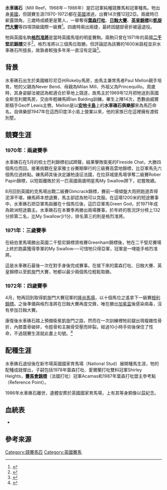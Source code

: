 {{review|time=2016-06-05T13:56:31+00:00}}
{{Infobox racehorse
| horsename = 水車礁石
| image = File:Mill Reef at Rokeby.jpg
| caption = 在水車礁石的出生地[[Rokeby_Stables|Rokeby Stables]]豎立了牠的銅像
| sire = [[Never_Bend|Never Bend]]
| grandsire = [[Nasrullah_(horse)|Nasrullah]]
| dam = Milan Mill
| damsire = [[Princequillo|Princequillo]]
| sex = [[雄|雄]]
| foaled = 1968
| country = [[美國|美國]]
| colour = [[棗色_(馬)|棗]]
| breeder = [[Paul_Mellon|Paul Mellon]]
| owner = [[Paul_Mellon|Paul Mellon]]
| trainer = [[Ian_Balding|Ian Balding]]
| record = 14:12-2-0
| earnings = £309,225
| race = [[高雲地利錦標|高雲地利錦標]] (1970)<br>[[Gimcrack_Stakes|Gimcrack Stakes]] (1970)<br>[[Dewhurst_Stakes|Dewhurst Stakes]] (1970)<br>[[Greenham_Stakes|Greenham Stakes]] (1971)<br>[[葉森打吡|葉森打吡]] (1971)<br>[[日蝕大賽|日蝕大賽]] (1971)<br>[[英皇錦標|英皇錦標]] (1971)<br>[[凱旋門大賽|凱旋門大賽]] (1971)<br>[[根利錦標|根利錦標]] (1972)<br>[[加冕盃|加冕盃]] (1972)
|awards=[[英國最佳三歲雄馬|英國最佳三歲雄馬]] (1971)<br>歐洲年度代表馬 (1971)<br>[[英國冠軍成馬|英國冠軍成馬]] (1972)<br>[[Timeform|Timeform rating: 141]]<br>[[英愛冠軍種馬|英愛冠軍種馬]] (1978, 1987)
| honours = [[The_Racing_Post's_20世紀100匹最偉大競賽馬第四位|The Racing Post's 20世紀100匹最偉大競賽馬第四位]]<br>等身大銅像豎立於英國國家育馬場和新市場馬場<br>[[紐伯里馬場設立水車礁石錦標|紐伯里馬場設立水車礁石錦標]]<br>皇家獸醫學院Hawkshead校園病理大樓命名為水車礁石樓
|updated = 2016年6月6日
}}

'''水車礁石'''（Mill Reef，1968年－1986年）是匹冠軍純種競賽馬和冠軍種馬。牠出身[[美國|美國]]，但競賽生涯(1970-1972)都在[[英國|英國]]渡過，出賽14次獲12冠2亞。兩歲時已嶄露頭角，三歲時成績更是驚人，一舉奪得'''[[葉森打吡|葉森打吡]]'''、'''[[日蝕大賽|日蝕大賽]]'''、'''[[英皇錦標|英皇錦標]]'''和'''[[凱旋門大賽|凱旋門大賽]]'''等四項頂級國際一級賽<ref>{{cite web | title = 水車礁石賽績紀錄 | publisher = American Classic Pedigrees | url = http://www.americanclassicpedigrees.com/mill-reef.html | accessdate = 2016-06-05 | archive-date = 2016-08-28 | archive-url = https://web.archive.org/web/20160828134007/http://www.americanclassicpedigrees.com/mill-reef.html | dead-url = no }}</ref>。四歲時兩出兩捷，最終因腿部骨折被逼退役。

牠與英國名駒'''[[格烈准將|格烈准將]]'''是當時英國馬壇的明星賽駒。兩駒只曾在1971年的英國'''[[二千堅尼錦標|二千堅尼錦標]]'''交手<ref>{{cite web | title = 1971年英國2000堅尼排位表 | publisher = Glasgow Herald | url = https://news.google.com/newspapers?id=MM89AAAAIBAJ&sjid=_UcMAAAAIBAJ&pg=4696%2C46834 | date = 1971-05-01 | accessdate = 2016-06-05 | archive-date = 2016-04-29 | archive-url = https://web.archive.org/web/20160429093017/https://news.google.com/newspapers?id=MM89AAAAIBAJ&sjid=_UcMAAAAIBAJ&pg=4696,46834 | dead-url = no }}</ref>，格烈准將以三個馬位取勝。但評論認為該賽的1600米路程並非水車礁石所擅長，故孰者較強多年來一直沒有定論<ref>{{cite web | title = Famous horses: The Mill Reef story | url = http://www.horseracingchat.co.uk/famous-horses-the-mill-reef-story/ | accessdate = 2016-06-06 | archive-date = 2016-07-01 | archive-url = https://web.archive.org/web/20160701005901/http://www.horseracingchat.co.uk/famous-horses-the-mill-reef-story/ | dead-url = no }}</ref>。

==背景==

水車礁石出生於美國維珍尼亞州Rokeby馬房，由馬主兼育馬者Paul Mellon親手培育。牠的父親為Never Bend、母親為Milan Mill、外祖父為Princequillo。周歲時，其身姿腳法被認為較適合於草地上競逐，故馬主於1969年12月把牠送到英國金斯克利爾馬房，交由年輕練馬師Ian Balding訓練。畢生上陣14次，悉數由威爾斯騎手Geoff Lewis主轡。Mellon是以'''[[安地卡島|安地卡島]]'''上的'''水車礁石俱樂部'''來為馬匹命名，自俱樂部1947年在這西印度洋小島上營業以來，他的家族已在這裡擁有渡假別墅。

==競賽生涯==

===1970年：兩歲賽季===

水車礁石在5月的梳士巴利錦標初試蹄聲，結果擊敗衛冕的Fireside Chat，大勝四個馬位而回。接著挑戰在皇家雅士谷賽期舉行的三級賽高雲地錦標，比亞軍馬先六個馬位過終點。練馬師其後決定讓牠遠征法國，在拉菲城堡馬場爭奪二級賽Rober Papin錦標，以短距離敗於另一匹英國兩歲明星馬My Swallow蹄下，初嘗敗績。

8月回到英國約克馬場出戰二級賽Gimcrack錦標，賽前一場傾盤大雨把跑道弄得泥濘不堪，練馬師本想退賽，馬主卻認為牠可以克服。在這場1200米的短途賽事中，水車礁石把亞軍馬拋離在十個馬位後，這匹亞軍馬Green God，於1971年成為歐洲短途霸主。水車礁石在本賽季再勝出兩場賽事，於年終的態況評分榜上132分排第二名，比My Swallow少1分，排名第三的則是格烈准將。

===1971年：三歲賽季===

在紐伯里馬場勝出英國二千堅尼錦標資格賽Greenham錦標後，牠在二千堅尼賽場上終於跑贏獲得季軍的My Swallow──可惜牠只得亞軍，冠軍是一哩能手格烈准將。

這是水車礁石最後一次在對手身後完成賽事。在接下來的葉森打吡、日蝕大賽、英皇錦標以至凱旋門大賽，牠都以最少兩個馬位輕鬆取勝。

===1972年：四歲賽季===

4月，牠再回到取得凱旋門大賽冠軍的[[隆尚馬場|隆尚馬場]]，以十個馬位之遙拿下一級賽[[根利錦標|根利錦標]]。之後準備與格烈准將在日蝕大賽再度交鋒，唯在勝出[[加冕盃|加冕盃]]後感染病毒，沒有參加日蝕大賽。

康復後水車礁石踏上預備衛冕凱旋門之路，然而在一次訓練裡牠前腿出現複雜性骨折，內膝蓋骨破碎，令脛骨和主腕骨受壓而碎裂。經過10小時手術後保住了性命，不過競賽生涯就此畫上句號。<ref>{{cite web | title = 水車礁石簡介 | publisher = 金斯克利爾馬房 | url = http://www.kingsclere.com/mill-reef/ | access-date = 2016-06-05 | archive-date = 2018-08-29 | archive-url = https://web.archive.org/web/20180829120713/http://www.kingsclere.com/mill-reef/ | dead-url = yes }}</ref>

== 配種生涯 ==
水車礁石退役後在新市場英國國家育馬場（National Stud）展開種馬生涯，牠的配種成就傑出，子嗣包括1978年葉森打吡、愛爾蘭打吡雙料冠軍Shirley Heights，'''[[賽馬會錦標|賽馬會錦標]]'''（法國打吡）冠軍Acamas和1987年葉森打吡盟主參考點（Reference Point）。

1986年水車礁石離世，遺體安葬於英國國家育馬場，上有其等身銅像以茲紀念。

==血統表==
*{{URL|http://www.pedigreequery.com/mill+reef}}

==參考來源==


[[Category:競賽馬匹|Category:競賽馬匹]]
[[Category:英國賽馬|Category:英國賽馬]]
